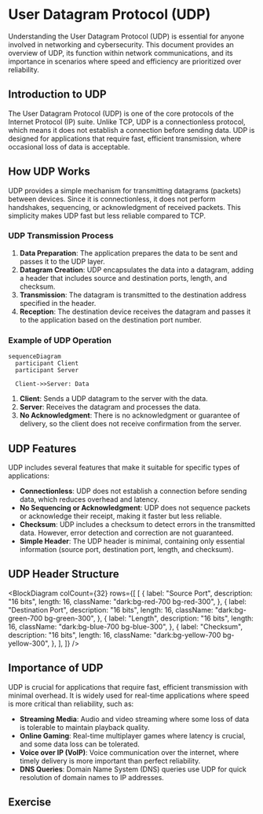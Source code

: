 
# User Datagram Protocol (UDP)

Understanding the User Datagram Protocol (UDP) is essential for anyone involved in networking and cybersecurity. This document provides an overview of UDP, its function within network communications, and its importance in scenarios where speed and efficiency are prioritized over reliability.

## Introduction to UDP

The User Datagram Protocol (UDP) is one of the core protocols of the Internet Protocol (IP) suite. Unlike TCP, UDP is a connectionless protocol, which means it does not establish a connection before sending data. UDP is designed for applications that require fast, efficient transmission, where occasional loss of data is acceptable.

## How UDP Works

UDP provides a simple mechanism for transmitting datagrams (packets) between devices. Since it is connectionless, it does not perform handshakes, sequencing, or acknowledgment of received packets. This simplicity makes UDP fast but less reliable compared to TCP.

### UDP Transmission Process

1. **Data Preparation**: The application prepares the data to be sent and passes it to the UDP layer.
2. **Datagram Creation**: UDP encapsulates the data into a datagram, adding a header that includes source and destination ports, length, and checksum.
3. **Transmission**: The datagram is transmitted to the destination address specified in the header.
4. **Reception**: The destination device receives the datagram and passes it to the application based on the destination port number.

### Example of UDP Operation

```mermaid
sequenceDiagram
  participant Client
  participant Server

  Client->>Server: Data
```

1. **Client**: Sends a UDP datagram to the server with the data.
2. **Server**: Receives the datagram and processes the data.
3. **No Acknowledgment**: There is no acknowledgment or guarantee of delivery, so the client does not receive confirmation from the server.

## UDP Features

UDP includes several features that make it suitable for specific types of applications:

- **Connectionless**: UDP does not establish a connection before sending data, which reduces overhead and latency.
- **No Sequencing or Acknowledgment**: UDP does not sequence packets or acknowledge their receipt, making it faster but less reliable.
- **Checksum**: UDP includes a checksum to detect errors in the transmitted data. However, error detection and correction are not guaranteed.
- **Simple Header**: The UDP header is minimal, containing only essential information (source port, destination port, length, and checksum).

## UDP Header Structure

<BlockDiagram
  colCount={32}
  rows={[
    [
      {
        label: "Source Port",
        description: "16 bits",
        length: 16,
        className: "dark:bg-red-700 bg-red-300",
      },
      {
        label: "Destination Port",
        description: "16 bits",
        length: 16,
        className: "dark:bg-green-700 bg-green-300",
      },
      {
        label: "Length",
        description: "16 bits",
        length: 16,
        className: "dark:bg-blue-700 bg-blue-300",
      },
      {
        label: "Checksum",
        description: "16 bits",
        length: 16,
        className: "dark:bg-yellow-700 bg-yellow-300",
      },
    ],
  ]}
/>

## Importance of UDP

UDP is crucial for applications that require fast, efficient transmission with minimal overhead. It is widely used for real-time applications where speed is more critical than reliability, such as:

- **Streaming Media**: Audio and video streaming where some loss of data is tolerable to maintain playback quality.
- **Online Gaming**: Real-time multiplayer games where latency is crucial, and some data loss can be tolerated.
- **Voice over IP (VoIP)**: Voice communication over the internet, where timely delivery is more important than perfect reliability.
- **DNS Queries**: Domain Name System (DNS) queries use UDP for quick resolution of domain names to IP addresses.

## Exercise
